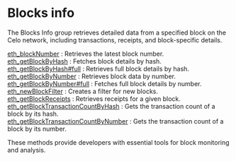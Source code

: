 
# Blocks info

The Blocks Info group retrieves detailed data from a specified block on the Celo network, including transactions, receipts, and block-specific details.

[eth_blockNumber](/celo-api/blocksinfo/eth_blockNumber) : Retrieves the latest block number. \
[eth_getBlockByHash](/celo-api/blocksinfo/eth_getBlockByHash) : Fetches block details by hash. \
[eth_getBlockByHash#full](/celo-api/blocksinfo/eth_getBlockByHashfull) : Retrieves full block details by hash. \
[eth_getBlockByNumber](/celo-api/blocksinfo/eth_getBlockByNumber) : Retrieves block data by number. \
[eth_getBlockByNumber#full](/celo-api/blocksinfo/eth_getBlockByNumberfull) : Fetches full block details by number. \
[eth_newBlockFilter](/celo-api/blocksinfo/eth_newBlockFilter)  : Creates a filter for new blocks. \
[eth_getBlockReceipts](/celo-api/blocksinfo/eth_getBlockReceipts) : Retrieves receipts for a given block. \
[eth_getBlockTransactionCountByHash](/celo-api/blocksinfo/eth_getBlockTransactionCountByHash) : Gets the transaction count of a block by its hash. \
[eth_getBlockTransactionCountByNumber](/celo-api/blocksinfo/eth_getBlockTransactionCountByNumber) : Gets the transaction count of a block by its number.

These methods provide developers with essential tools for block monitoring and analysis.

<Space h={16} />
<GetStarted />